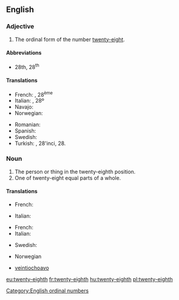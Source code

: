 ==English==

===Adjective===
{{en-adj|-}}

# The ordinal form of the number [[twenty-eight]].

====Abbreviations====
* 28th, 28<sup>th</sup>

====Translations====
{{trans-top|ordinal form of twenty-eight}}
* French: {{t+|fr|vingt-huitième}}, 28<sup>ème</sup>
* Italian: {{t+|it|ventottesimo}}, 28º
* Navajo: {{t|nv|naadįįtseebíí góneʼ}}
* Norwegian: {{t|no|tjueåttende}}
{{trans-mid}}
* Romanian: {{t|ro|douăzeci și optulea}}
* Spanish: {{t+|es|veintiocho}}
* Swedish: {{t|sv|tjugoåttonde}}
* Turkish: {{t|tr|yirmi sekizinci}}, 28'inci, 28.
{{trans-bottom}}

===Noun===
{{en-noun}}

# The person or thing in the twenty-eighth position.
# One of twenty-eight equal parts of a whole.

====Translations====
{{trans-top|person or thing in the twenty-eighth position}}
* French: {{t+|fr|vingt-huitième|m|f}}
{{trans-mid}}
* Italian: {{t+|it|ventottesimo|m}}
{{trans-bottom}}

{{trans-top|one of twenty-eight equal parts of a whole}}
* French: {{t+|fr|vingt-huitième|m}}
* Italian: {{t+|it|ventottesimo|m}}
{{trans-mid}}
* Swedish: {{t|sv|tjugoåttondel}}
{{trans-bottom}}

{{checktrans-top}}
* Norwegian {{t-check|no|tjueåttendedel}}
* {{ttbc|es}} [[veintiochoavo]]
{{trans-bottom}}

[[Category:English ordinal numbers]]

[[eu:twenty-eighth]]
[[fr:twenty-eighth]]
[[hu:twenty-eighth]]
[[pl:twenty-eighth]]